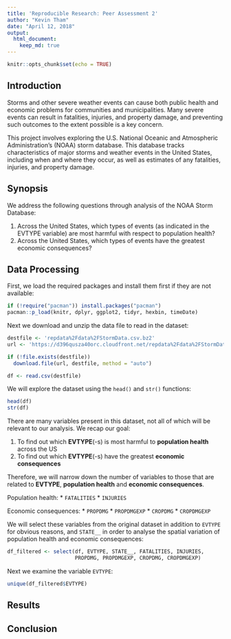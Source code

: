```yaml
---
title: 'Reproducible Research: Peer Assessment 2'
author: "Kevin Tham"
date: "April 12, 2018"
output:
  html_document:
    keep_md: true
---
```


```r
knitr::opts_chunk$set(echo = TRUE)
```

## Introduction

Storms and other severe weather events can cause both public health and economic problems for communities and municipalities. Many severe events can result in fatalities, injuries, and property damage, and preventing such outcomes to the extent possible is a key concern.

This project involves exploring the U.S. National Oceanic and Atmospheric Administration's (NOAA) storm database. This database tracks characteristics of major storms and weather events in the United States, including when and where they occur, as well as estimates of any fatalities, injuries, and property damage.

## Synopsis

We address the following questions through analysis of the NOAA Storm Database:

1. Across the United States, which types of events (as indicated in the EVTYPE variable) are most harmful with respect to population health?
2. Across the United States, which types of events have the greatest economic consequences?



## Data Processing

First, we load the required packages and install them first if they are not available:

```r
if (!require("pacman")) install.packages("pacman")
pacman::p_load(knitr, dplyr, ggplot2, tidyr, hexbin, timeDate)
```

Next we download and unzip the data file to read in the dataset:

```r
destfile <- 'repdata%2Fdata%2FStormData.csv.bz2'
url <- 'https://d396qusza40orc.cloudfront.net/repdata%2Fdata%2FStormData.csv.bz2'

if (!file.exists(destfile))
  download.file(url, destfile, method = "auto")

df <- read.csv(destfile)
```

We will explore the dataset using the `head()` and `str()` functions:

```r
head(df)
str(df)
```

There are many variables present in this dataset, not all of which will be relevant to our analysis. We recap our goal:

1. To find out which **EVTYPE**(-s) is most harmful to **population health** across the US
2. To find out which **EVTYPE**(-s) have the greatest **economic consequences**

Therefore, we will narrow down the number of variables to those that are related to **EVTYPE**, **population health** and **economic consequences**.

Population health: 
* `FATALITIES`
* `INJURIES`

Economic consequences:
* `PROPDMG`
* `PROPDMGEXP`
* `CROPDMG`
* `CROPDMGEXP`

We will select these variables from the original dataset in addition to `EVTYPE` for obvious reasons, and `STATE__` in order to analyse the spatial variation of population health and economic consequences:

```r
df_filtered <- select(df, EVTYPE, STATE__, FATALITIES, INJURIES, 
                      PROPDMG, PROPDMGEXP, CROPDMG, CROPDMGEXP)
```

Next we examine the variable `EVTYPE`:

```r
unique(df_filtered$EVTYPE)
```

## Results

## Conclusion
